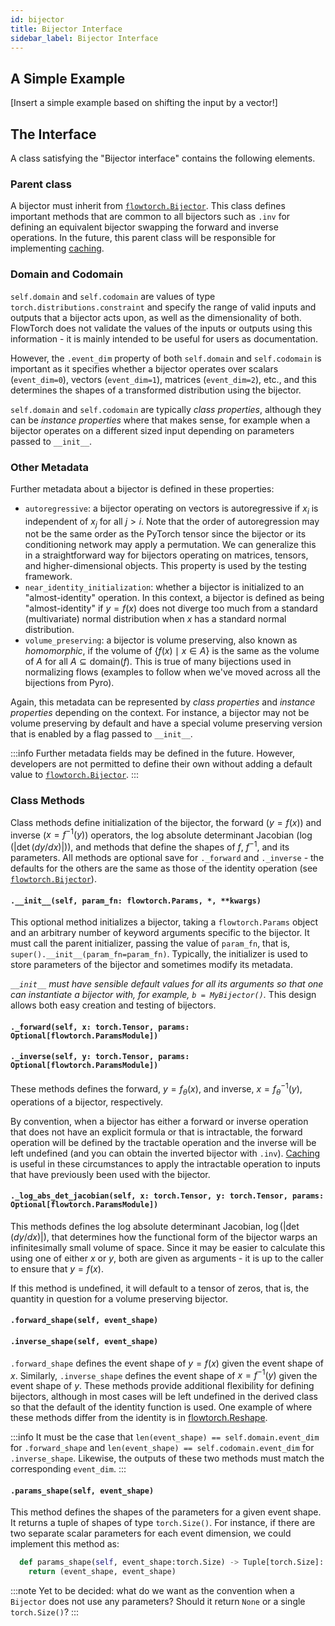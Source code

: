```yaml
---
id: bijector
title: Bijector Interface
sidebar_label: Bijector Interface
---
```


## A Simple Example
[Insert a simple example based on shifting the input by a vector!]

## The Interface
A class satisfying the "Bijector interface" contains the following elements.

### Parent class
A bijector must inherit from [`flowtorch.Bijector`](https://github.com/stefanwebb/flowtorch/blob/master/flowtorch/bijector.py). This class defines important methods that are common to all bijectors such as `.inv` for defining an equivalent bijector swapping the forward and inverse operations. In the future, this parent class will be responsible for implementing [caching](/users/caching).

### Domain and Codomain
`self.domain` and `self.codomain` are values of type `torch.distributions.constraint` and specify the range of valid inputs and outputs that a bijector acts upon, as well as the dimensionality of both. FlowTorch does not validate the values of the inputs or outputs using this information - it is mainly intended to be useful for users as documentation.

However, the `.event_dim` property of both `self.domain` and `self.codomain` is important as it specifies whether a bijector operates over scalars (`event_dim=0`), vectors (`event_dim=1`), matrices (`event_dim=2`), etc., and this determines the shapes of a transformed distribution using the bijector.

`self.domain` and `self.codomain` are typically *class properties*, although they can be *instance properties* where that makes sense, for example when a bijector operates on a different sized input depending on parameters passed to `__init__`.

### Other Metadata
Further metadata about a bijector is defined in these properties:
* `autoregressive`: a bijector operating on vectors is autoregressive if $x_i$ is independent of $x_j$ for all $j>i$. Note that the order of autoregression may not be the same order as the PyTorch tensor since the bijector or its conditioning network may apply a permutation. We can generalize this in a straightforward way for bijectors operating on matrices, tensors, and higher-dimensional objects. This property is used by the testing framework.
* `near_identity_initialization`: whether a bijector is initialized to an "almost-identity" operation. In this context, a bijector is defined as being "almost-identity" if $y=f(x)$ does not diverge too much from a standard (multivariate) normal distribution when $x$ has a standard normal distribution.
* `volume_preserving`: a bijector is volume preserving, also known as *homomorphic*, if the volume of $\{f(x)\mid x \in A\}$ is the same as the volume of $A$ for all $A\subseteq\text{domain}(f)$. This is true of many bijections used in normalizing flows (examples to follow when we've moved across all the bijections from Pyro).

Again, this metadata can be represented by *class properties* and *instance properties* depending on the context. For instance, a bijector may not be volume preserving by default and have a special volume preserving version that is enabled by a flag passed to `__init__`.

:::info
Further metadata fields may be defined in the future. However, developers are not permitted to define their own without adding a default value to [`flowtorch.Bijector`](https://github.com/stefanwebb/flowtorch/blob/master/flowtorch/bijector.py).
:::

### Class Methods
Class methods define initialization of the bijector, the forward ($y=f(x)$) and inverse ($x=f^{-1}(y)$) operators, the log absolute determinant Jacobian ($\log(|\det(dy/dx)|)$), and methods that define the shapes of $f$, $f^{-1}$, and its parameters. All methods are optional save for `._forward` and `._inverse` - the defaults for the others are the same as those of the identity operation (see [`flowtorch.Bijector`](https://github.com/stefanwebb/flowtorch/blob/master/flowtorch/bijector.py)).

#### `.__init__(self, param_fn: flowtorch.Params, *, **kwargs)`
This optional method initializes a bijector, taking a `flowtorch.Params` object and an arbitrary number of keyword arguments specific to the bijector. It must call the parent initializer, passing the value of `param_fn`, that is, `super().__init__(param_fn=param_fn)`. Typically, the initializer is used to store parameters of the bijector and sometimes modify its metadata. 

*`__init__` must have sensible default values for all its arguments so that one can instantiate a bijector with, for example, `b = MyBijector()`.* This design allows both easy creation and testing of bijectors.

#### `._forward(self, x: torch.Tensor, params: Optional[flowtorch.ParamsModule])`
#### `._inverse(self, y: torch.Tensor, params: Optional[flowtorch.ParamsModule])`
These methods defines the forward, $y=f_\theta(x)$, and inverse, $x=f^{-1}_\theta(y)$, operations of a bijector, respectively.

By convention, when a bijector has either a forward or inverse operation that does not have an explicit formula or that is intractable, the forward operation will be defined by the tractable operation and the inverse will be left undefined (and you can obtain the inverted bijector with `.inv`). [Caching](/users/caching) is useful in these circumstances to apply the intractable operation to inputs that have previously been used with the bijector.

#### `._log_abs_det_jacobian(self, x: torch.Tensor, y: torch.Tensor, params: Optional[flowtorch.ParamsModule])`
This methods defines the log absolute determinant Jacobian, $\log(|\det(dy/dx)|)$, that determines how the functional form of the bijector warps an infinitesimally small volume of space. Since it may be easier to calculate this using one of either $x$ or $y$, both are given as arguments - it is up to the caller to ensure that $y=f(x)$.

If this method is undefined, it will default to a tensor of zeros, that is, the quantity in question for a volume preserving bijector.

#### `.forward_shape(self, event_shape)`
#### `.inverse_shape(self, event_shape)`
`.forward_shape` defines the event shape of $y=f(x)$ given the event shape of $x$. Similarly, `.inverse_shape` defines the event shape of $x=f^{-1}(y)$ given the event shape of $y$. These methods provide additional flexibility for defining bijectors, although in most cases will be left undefined in the derived class so that the default of the identity function is used. One example of where these methods differ from the identity is in [flowtorch.Reshape](/users/composing).

:::info
It must be the case that `len(event_shape) == self.domain.event_dim` for `.forward_shape` and `len(event_shape) == self.codomain.event_dim` for `.inverse_shape`. Likewise, the outputs of these two methods must match the corresponding `event_dim`.
:::

#### `.params_shape(self, event_shape)`
This method defines the shapes of the parameters for a given event shape. It returns a tuple of shapes of type `torch.Size()`. For instance, if there are two separate scalar parameters for each event dimension, we could implement this method as:

```python
  def params_shape(self, event_shape:torch.Size) -> Tuple[torch.Size]:
    return (event_shape, event_shape)
```

:::note
Yet to be decided: what do we want as the convention when a `Bijector` does not use any parameters? Should it return `None` or a single `torch.Size()`?
:::
